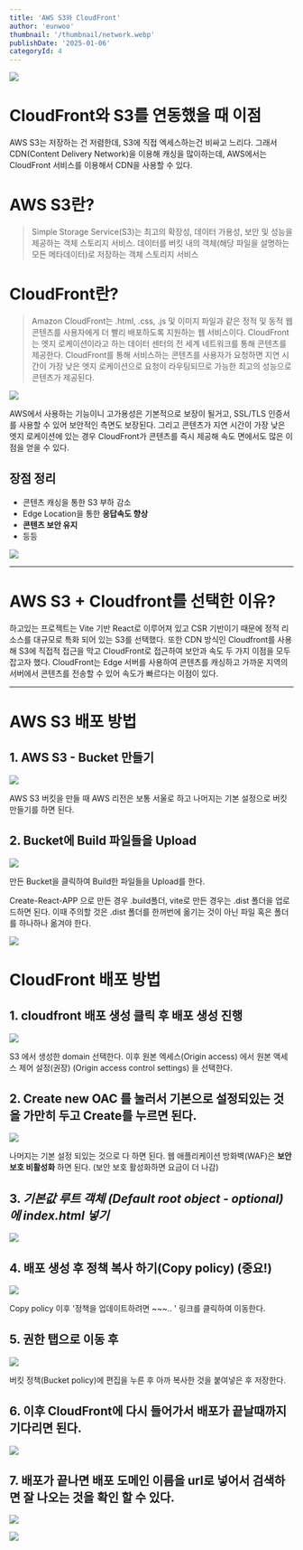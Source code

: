 ```yaml
---
title: 'AWS S3와 CloudFront'
author: 'eunwoo'
thumbnail: '/thumbnail/network.webp'
publishDate: '2025-01-06'
categoryId: 4
---
```


![](https://velog.velcdn.com/images/eunwoo1341/post/8652e640-9894-4da4-96fa-726be9453bf0/image.png)

# CloudFront와 S3를 연동했을 때 이점

AWS S3는 저장하는 건 저렴한데, S3에 직접 엑세스하는건 비싸고 느리다.
그래서 CDN(Content Delivery Network)을 이용해 캐싱을 많이하는데, AWS에서는 CloudFront 서비스를 이용해서 CDN을 사용할 수 있다.

# AWS S3란?

> Simple Storage Service(S3)는 최고의 확장성, 데이터 가용성, 보안 및 성능을 제공하는 객체 스토리지 서비스. 데이터를 버킷 내의 객체(해당 파일을 설명하는 모든 메타데이터)로 저장하는 객체 스토리지 서비스

# CloudFront란?

> Amazon CloudFront는 .html, .css, .js 및 이미지 파일과 같은 정적 및 동적 웹 콘텐츠를 사용자에게 더 빨리 배포하도록 지원하는 웹 서비스이다. CloudFront는 엣지 로케이션이라고 하는 데이터 센터의 전 세계 네트워크를 통해 콘텐츠를 제공한다. CloudFront를 통해 서비스하는 콘텐츠를 사용자가 요청하면 지연 시간이 가장 낮은 엣지 로케이션으로 요청이 라우팅되므로 가능한 최고의 성능으로 콘텐츠가 제공된다.

![](https://velog.velcdn.com/images/eunwoo1341/post/94cedc5b-eb68-4a58-b456-e8d5b9bd085c/image.png)

AWS에서 사용하는 기능이니 고가용성은 기본적으로 보장이 될거고, SSL/TLS 인증서를 사용할 수 있어 보안적인 측면도 보장된다.
그리고 콘텐츠가 지연 시간이 가장 낮은 엣지 로케이션에 있는 경우 CloudFront가 콘텐츠를 즉시 제공해 속도 면에서도 많은 이점을 얻을 수 있다.

## 장점 정리

- 콘텐츠 캐싱을 통한 S3 부하 감소
- Edge Location을 통한 **응답속도 향상**
- **콘텐츠 보안 유지**
- 등등

![](https://velog.velcdn.com/images/eunwoo1341/post/9c8fd69a-d30f-4144-b630-719128f3dda9/image.png)

---

# AWS S3 + Cloudfront를 선택한 이유?

하고있는 프로젝트는 Vite 기반 React로 이루어져 있고 CSR 기반이기 때문에 정적 리소스를 대규모로 특화 되어 있는 S3를 선택했다. 또한 CDN 방식인 Cloudfront를 사용해 S3에 직접적 접근을 막고 CloudFront로 접근하여 보안과 속도 두 가지 이점을 모두 잡고자 했다. CloudFront는 Edge 서버를 사용하여 콘텐츠를 캐싱하고 가까운 지역의 서버에서 콘텐츠를 전송할 수 있어 속도가 빠르다는 이점이 있다.

---

# AWS S3 배포 방법

## 1. AWS S3 - Bucket 만들기

![](https://velog.velcdn.com/images/eunwoo1341/post/1ac16e95-d581-45e7-bf72-04fce40ea3a1/image.png)

AWS S3 버킷을 만들 때 AWS 리전은 보통 서울로 하고 나머지는 기본 설정으로 버킷 만들기를 하면 된다.

## 2. Bucket에 Build 파일들을 Upload

![](https://velog.velcdn.com/images/eunwoo1341/post/f2b8df74-4f2f-4a62-bb77-d961ce15cf69/image.png)

만든 Bucket을 클릭하여 Build한 파일들을 Upload를 한다.

Create-React-APP 으로 만든 경우 .build폴더, vite로 만든 경우는 .dist 폴더을 업로드하면 된다.
이때 주의할 것은 .dist 폴더를 한꺼번에 옮기는 것이 아닌 파일 혹은 폴더를 하나하나 옮겨야 한다.

![](https://velog.velcdn.com/images/eunwoo1341/post/9c568e6a-bda0-44e9-9c0e-c565e343eb9d/image.png)

# CloudFront 배포 방법

## 1. cloudfront 배포 생성 클릭 후 배포 생성 진행

![](https://velog.velcdn.com/images/eunwoo1341/post/380e21e3-e6b5-4221-bff2-b20debce241a/image.png)

S3 에서 생성한 domain 선택한다.
이후 원본 엑세스(Origin access) 에서 원본 액세스 제어 설정(권장) (Origin access control settings) 을 선택한다.

## 2. Create new OAC 를 눌러서 기본으로 설정되있는 것을 가만히 두고 Create를 누르면 된다.

![](https://velog.velcdn.com/images/eunwoo1341/post/b414bd6c-7a48-4a9e-9cc8-556b2e0f6e4a/image.png)

나머지는 기본 설정 되있는 것으로 다 하면 된다.
웹 애플리케이션 방화벽(WAF)은 **보안 보호 비활성화** 하면 된다.
(보안 보호 활성화하면 요금이 더 나감)

## 3. _기본값 루트 객체 (Default root object - optional) 에 index.html 넣기_

![](https://velog.velcdn.com/images/eunwoo1341/post/347c8647-be36-4331-b35a-912d601fae35/image.png)

## 4. 배포 생성 후 **정책 복사 하기**(Copy policy) (중요!)

![](https://velog.velcdn.com/images/eunwoo1341/post/9953b7e6-a297-47f1-962a-d897bd1e2442/image.png)

Copy policy 이후 '정책을 업데이트하려면 ~~~.. ' 링크를 클릭하여 이동한다.

## 5. 권한 탭으로 이동 후

![](https://velog.velcdn.com/images/eunwoo1341/post/2bc1e5a8-5c2b-44f3-8184-639f3cde1ec0/image.png)

버킷 정책(Bucket policy)에 편집을 누른 후 아까 복사한 것을 붙여넣은 후 저장한다.

## 6. 이후 CloudFront에 다시 들어가서 배포가 끝날때까지 기다리면 된다.

![](https://velog.velcdn.com/images/eunwoo1341/post/238e43bf-8708-45e2-a9d6-6655ca9eb816/image.png)

## 7. 배포가 끝나면 배포 도메인 이름을 url로 넣어서 검색하면 잘 나오는 것을 확인 할 수 있다.

![](https://velog.velcdn.com/images/eunwoo1341/post/7d882fda-49af-49a4-be55-9ac5e61238b9/image.png)

![](https://velog.velcdn.com/images/eunwoo1341/post/7ca9c1ab-35f8-4a9a-97d0-00ac8689da43/image.png)
